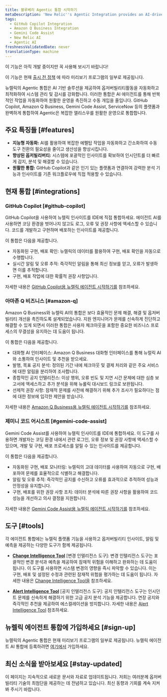 ```yaml
---
title: 블루베리 Agentic 통합 시작하기
metaDescription: 'New Relic''s Agentic Integration provides an AI-driven solution to automate and optimize observability workflows, enhancing system management and monitoring'
tags:
  - GitHub Copilot Integration
  - Amazon Q Business Integration
  - Gemini Code Assist
  - New Relic AI
  - Agentic AI
freshnessValidatedDate: never
translationType: machine
---
```


<Callout title="시사">
  이 기능은 아직 개발 중이지만 꼭 사용해 보시기 바랍니다!

  이 기능은 현재 [출시 전 정책](/docs/licenses/license-information/referenced-policies/new-relic-pre-release-policy) 에 따라 미리보기 프로그램의 일부로 제공됩니다.
</Callout>

뉴렐릭의 Agentic 통합은 AI 기반 솔루션을 제공하여 옵저버빌리티활동을 자동화하고 최적화하여 시스템 관리 및 감시를 강화합니다. 이러한 통합은 AI 에이전트를 통해 반복적인 작업을 자동화하여 원활한 운영을 촉진하고 수동 개입을 줄입니다. GitHub Copilot, Amazon Q Business, Gemini Code Assist, ServiceNow 등의 플랫폼과 완벽하게 통합하여 Agentic은 복잡한 앨리스우를 원활한 운영으로 통합합니다.

## 주요 특징들 [#features]

* **지능형 자동화:** AI를 활용하여 복잡한 에펠탑 작업을 자동화하고 간소화하여 수동 도구 전환의 필요성을 줄이고 생산성을 향상시킵니다.
* **향상된 옵저빌리버티:** 시스템에 포괄적인 인사이트를 확보하여 인시던트를 더 빠르게 감지, 분석 및 해결할 수 있습니다.
* **원활한 통합:** GitHub Copilot과 같은 인기 있는 플랫폼과 연결하여 강력한 분석 기능과 인사이트를 기존 워크플로우에 직접 적용할 수 있습니다.

## 현재 통합 [#integrations]

### GitHub Copilot [#github-copilot]

GitHub Copilot을 사용하여 뉴렐릭 인사이트를 IDE에 직접 통합하세요. 에이전트 AI를 사용하면 코딩 환경을 벗어나지 않고도 로그, 오류 및 권장 사항에 액세스할 수 있습니다. 코드를 개발하고 구현하며 배포하는 인사이트를 제공합니다.

이 통합은 다음을 제공합니다.

* 자동화된 구현, 배포 확인: 뉴렐릭의 데이터를 활용하여 구현, 배포 확인을 자동으로 수행합니다.
* 실시간 알림 및 오류 추적: 즉각적인 알림을 통해 최신 정보를 얻고, 오류가 발생하면 이를 추적합니다.
* 구현, 배포 작업에 대한 확률적 권장 사항입니다.

자세한 내용은 [GitHub Copilot용 뉴렐릭 에이전트 시작하기를](/docs/agentic-ai/agentic-integration/github-copilot-integration) 참조하세요.

### 아마존 Q 비즈니스 [#amazon-q]

Amazon Q Business와 뉴렐릭 AI의 통합은 보다 효율적인 문제 해결, 해결 및 옵저버빌리티 개선을 촉진하도록 설계되었습니다. 지원 엔지니어가 문제를 신속하게 진단하고 해결할 수 있게 되면서 이러한 통합은 사용자 체크아웃을 포함한 중요한 비즈니스 프로세스의 무결성을 유지하는 데 도움이 됩니다.

이 통합은 다음을 제공합니다.

* 대화형 AI 인터페이스: Amazon Q Business 대화형 인터페이스를 통해 뉴럴릭 AI와 소통하여 인사이트 및 추천을 받으세요.
* 발행, 목표 공지 분석: 정의된 기간 내에 체크아웃 및 결제 처리와 같은 주요 서비스에 대한 알림을 분리하여 조사합니다.
* 종합적인 공지 인텔리전스: 이상 행위, 오류 빈도 및 지연 시간 문제에 대한 심층 보고서에 액세스하고 추가 분석을 위해 뉴롤릭 대시보드 링크로 보완됩니다.
* 선제적 권장 사항: 잠재적 문제를 사전에 해결하기 위해 추가 조사가 필요하다는 점에 대한 정보에 입각한 제안을 받습니다.

자세한 내용은 [Amazon Q Business용 뉴렐릭 에이전트 시작하기를](/docs/agentic-ai/agentic-integration/amazonq-integration) 참조하세요.

### 제미니 코드 어시스트 [#gemini-code-assist]

Gemini Code Assist를 사용하여 뉴렐릭 인사이트를 IDE에 통합하세요. 이 도구를 사용하면 개발자는 코딩 환경 내에서 관련 로그인, 오류 정보 및 권장 사항에 액세스할 수 있으며, 개발 및 구현, 배포 프로세스를 알릴 수 있는 인사이트를 제공합니다.

이 통합은 다음을 제공합니다.

* 자동화된 구현, 배포 모니터링: 뉴렐릭의 고대 데이터를 사용하여 자동으로 구현, 배포하여 문제를 효율적으로 식별하고 해결합니다.
* 알림 및 오류 추적: 즉각적인 공지를 수신하고 오류를 효과적으로 추적하여 성능과 안정성을 유지합니다.
* 구현, 배포를 위한 권장 사항 조치: 데이터 분석에 따른 권장 사항을 활용하여 코드 성능을 개선하고 의사 결정을 지원합니다.

자세한 내용은 [Gemini Code Assist용 뉴렐릭 에이전트 시작하기를](/docs/agentic-ai/agentic-integration/gemini-integration) 참조하세요.

## 도구 [#tools]

각 에이전트 통합에는 뉴렐릭 플랫폼 기능을 사용하고 옵저버빌리티 인사이트, 알림 및 예측을 제공하는 다양한 도구가 함께 제공됩니다.

* **[Change Intelligence Tool](/docs/agentic-ai/tools/change-intelligence-tool)** \[변경 인텔리전스 도구]: 변경 인텔리전스 도구는 포괄적인 변경 분석과 예측을 제공하여 잠재적 위험을 이해하고 완화하는 데 도움이 됩니다. 이 도구를 사용하면 시스템 변경의 영향을 즉시 파악할 수 있습니다. 이는 구현, 배포 및 설정된 수정과 관련된 잠재적 위험을 평가하는 데 도움이 됩니다. 자세한 내용은 [Change Intelligence Tool을](/docs/agentic-ai/tools/change-intelligence-tool) 참조하세요.

* **[Alert Intelligence Tool](/docs/agentic-ai/tools/alert-intelligence-tool)** \[공지 인텔리전스 도구]: 공지 인텔리전스 도구는 인시던트 문제를 신속하게 해결하기 위한 고급 공지 분석 기능을 제공합니다. 연장 공지와 즉각적인 추천을 제공하여 에스컬레이션을 방지합니다. 자세한 내용은 [Alert Intelligence Tool](/docs/agentic-ai/tools/alert-intelligence-tool) 참조하세요.

## 뉴렐릭 에이전트 통합에 가입하세요 [#sign-up]

뉴렐릭의 Agentic 통합은 현재 미리보기 프로그램의 일부로 제공됩니다. 뉴렐릭 에이전트 AI 통합에 등록하려면 [여기에서](https://one.newrelic.com/promotion-flow?state=d0158fb3-6148-4e91-cb2e-58c7af617432) 가입하세요.

## 최신 소식을 받아보세요 [#stay-updated]

이 페이지는 지속적으로 새로운 문서와 자료로 업데이트됩니다. 저희는 여러분께 옵저버빌리티 기술의 최첨단을 제공하는 데 전념하고 있습니다. 최신 동향과 기회를 계속 지켜봐 주시기 바랍니다.